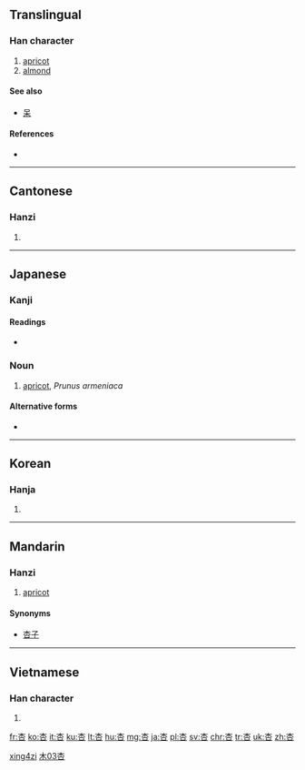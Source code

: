 {{also|呆}}
==Translingual==

===Han character===
{{Han char|rn=75|rad=木|as=03|sn=7|four=4060<sub>9</sub>|canj=木口 (DR)|ids=⿱[[木]][[口]]}}

# [[apricot]]
# [[almond]]

====See also====
* [[呆]] <!-- same components, opposite order -->

====References====
* {{Han ref|kx=0511.140|dkj=14461|dj=0896.020|hdz=21160.040|uh=674F|ud=26447|bh=A7F6|bd=42998}}

----

==Cantonese==

===Hanzi===
{{yue-hanzi|jyut=[[hang6]]|y=hang6}}

# {{defn|lang=yue|sort=木03}}

----

==Japanese==
{{wikispecies|Prunus armeniaca}}

===Kanji===
{{ja-kanji|grade=|rs=木03}}

====Readings====
* {{ja-readings|on=[[きょう]] (kyō), [[こう]] (kō)|toon=[[あん]] (an)|kun=[[あんず]] (anzu)}}

===Noun===
{{ja-noun|あんず|kata=アンズ}} 

# [[apricot]], ''Prunus armeniaca''

====Alternative forms====
* {{l|ja|杏子}}

----

==Korean==

===Hanja===
{{ko-hanja|hangeul=행|eumhun=|rv=haeng|mr=haeng|y=hayng}}

# {{defn|lang=ko|sort=木03}}

----

==Mandarin==
{{zh-hanzi|[[杏]]}}

===Hanzi===
{{cmn-hanzi|pin=[[xìng]] ([[xing4]])|wg=hsing<sup>4</sup>}}

# [[apricot]]

====Synonyms====
* [[杏子]]

[[Category:cmn:Fruits in simplified script|xing4zi]]
[[Category:cmn:Fruits in traditional script|木03杏]]

----

==Vietnamese==

===Han character===
{{vi-hantu|[[hạnh]]|rs=木03}}

# {{defn|lang=vi|sort=木03}}

[[fr:杏]]
[[ko:杏]]
[[it:杏]]
[[ku:杏]]
[[lt:杏]]
[[hu:杏]]
[[mg:杏]]
[[ja:杏]]
[[pl:杏]]
[[sv:杏]]
[[chr:杏]]
[[tr:杏]]
[[uk:杏]]
[[zh:杏]]